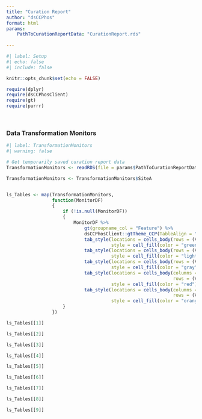 ```yaml
---
title: "Curation Report"
author: "dsCCPhos"
format: html
params:
    PathToCurationReportData: "CurationReport.rds"
    
---
```



```r
#| label: Setup
#| echo: false
#| include: false

knitr::opts_chunk$set(echo = FALSE)

require(dplyr)
require(dsCCPhosClient)
require(gt)
require(purrr)

```

\

### Data Transformation Monitors

```r
#| label: TransformationMonitors
#| warning: false

# Get temporarily saved curation report data
TransformationMonitors <- readRDS(file = params$PathToCurationReportData)

TransformationMonitors <- TransformationMonitors$SiteA


ls_Tables <- map(TransformationMonitors,
                 function(MonitorDF)
                 {
                     if (!is.null(MonitorDF))
                     {
                         MonitorDF %>%
                             gt(groupname_col = "Feature") %>%
                             dsCCPhosClient::gtTheme_CCP(TableAlign = "left", ShowNAs = TRUE, TableWidth = "80%") %>%
                             tab_style(locations = cells_body(rows = (Value != "NA" & IsValueEligible == TRUE & Final > 0)),
                                       style = cell_fill(color = "green")) %>%
                             tab_style(locations = cells_body(rows = (Value != "NA" & IsValueEligible == TRUE & Final == 0)),
                                       style = cell_fill(color = "lightgreen")) %>%
                             tab_style(locations = cells_body(rows = (Value == "NA" | is.na(Value))),
                                       style = cell_fill(color = "gray")) %>%
                             tab_style(locations = cells_body(columns = c(Value, IsValueEligible, Transformed),
                                                              rows = (Value != "NA" & IsValueEligible == FALSE & Transformed > 0 & Final == 0)),
                                       style = cell_fill(color = "red")) %>%
                             tab_style(locations = cells_body(columns = c(Value, IsValueEligible, Raw, Transformed),
                                                              rows = (Value != "NA" & IsValueEligible == FALSE & Raw > 0 & Transformed == 0)),
                                       style = cell_fill(color = "orange"))
                     }
                 })

ls_Tables[[1]]

ls_Tables[[2]]

ls_Tables[[3]]

ls_Tables[[4]]

ls_Tables[[5]]

ls_Tables[[6]]

ls_Tables[[7]]

ls_Tables[[8]]

ls_Tables[[9]]


```


